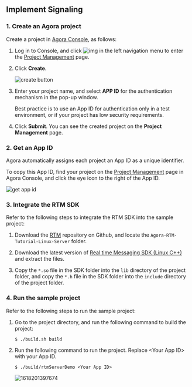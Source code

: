 <PlatformWrapper platform="linux">
        
## Implement Signaling

### 1. Create an Agora project

Create a project in [Agora Console](https://console.agora.io/), as follows:

1.  Log in to Console, and click ![img](https://web-cdn.agora.io/docs-files/1594283671161) in the left navigation menu to enter the [Project Management](https://dashboard.agora.io/projects) page.

2.  Click **Create**.

    ![create button](https://web-cdn.agora.io/docs-files/1594949127367)

3.  Enter your project name, and select **APP ID** for the authentication mechanism in the pop-up window.

    Best practice is to use an App ID for authentication only in a test environment, or if your project has low security requirements.

4.  Click **Submit**. You can see the created project on the **Project Management** page.

### 2. Get an App ID

Agora automatically assigns each project an App ID as a unique identifier.

To copy this App ID, find your project on the [Project Management](https://dashboard.agora.io/projects) page in Agora Console, and click the eye icon to the right of the App ID.

![get app id](https://web-cdn.agora.io/docs-files/1602646621028)

### 3. Integrate the RTM SDK

Refer to the following steps to integrate the RTM SDK into the sample project:

1.  Download the [RTM](https://github.com/AgoraIO/RTM) repository on Github, and locate the `Agora-RTM-Tutorial-Linux-Server` folder.

2.  Download the latest version of [Real time Messaging SDK (Linux C++)](../reference/downloads.html) and extract the files.

3.  Copy the `*.so` file in the SDK folder into the `lib` directory of the project folder, and copy the `*.h` file in the SDK folder into the `include` directory of the project folder.

### 4. Run the sample project

Refer to the following steps to run the sample project:

1.  Go to the project directory, and run the following command to build the project:

    ``` shell
    $ ./build.sh build
    ```

2.  Run the following command to run the project. Replace &lt;Your App ID&gt; with your App ID.

    ``` shell
    $ ./build/rtmServerDemo <Your App ID>
    ```

    ![1618201397674](https://web-cdn.agora.io/docs-files/1618201397674)
</PlatformWrapper>
